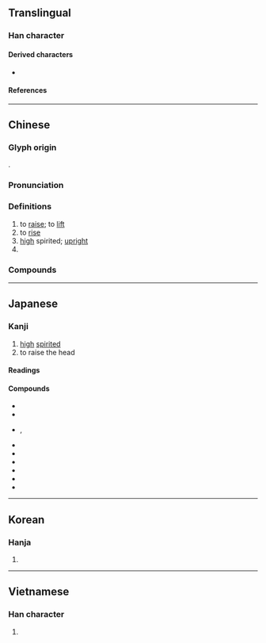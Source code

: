 {{also|昻|䀚}}
{{character info/new}}
==Translingual==

===Han character===
{{Han char|rn=72|rad=日|as=04|sn=8|four=60127|canj=AHVL|ids=⿱日卬}}

====Derived characters====
* {{l|mul|[[㭿]], [[𠵫]], [[𢯤]], [[𩜟]], [[𪸺]]}}

====References====
{{Han ref|kx=0490.330|dkj=13783|dj=0851.320|hdz=21495.030|uh=6602}}

----

==Chinese==
{{zh-forms|alt=昻}}

===Glyph origin===
{{Han etym}}
{{Han compound|日|卬|t1=sun|t2=man standing and man kneeling|ls=psc|c1=s|c2=p}}.

===Pronunciation===
{{zh-pron
|m=áng
|m-s=ngang2
|c=ngong4,ngong5
|mn=xm,qz,tw:gông/zz:gâng
|mc=y
|oc=y
|ma=
|cat=v,a,pn
}}

===Definitions===
{{zh-hanzi}}

# to [[raise]]; to [[lift]]
# to [[rise]]
# [[high]] spirited; [[upright]]
# {{surname|lang=zh}}

===Compounds===
{{zh-der|昂昂|昂奮|昂貴|昂然|昂首|昂首闊步|昂揚|慷慨激昂|人物軒昂|器宇軒昂|低昂|意氣軒昂|德昂族|昂藏|氣昂昂|昂首挺胸|激昂|昂頭挺立|昂首挺立|氣宇軒昂|氣宇昂昂|昂昂溪|激昂慷慨|昂首望天|應昂|波昂|瞵視昂藏|昂昂烈烈|軒昂自若|鬥志昂揚|聳壑昂霄|筋骨昂然|高昂鬥志|高昂|里昂|軒昂氣宇|鬥志高昂|軒昂|氟利昂}}

----

==Japanese==

===Kanji===
{{ja-kanji|grade=|rs=日04}}

# [[high]] [[spirited]]
# to raise the head

====Readings====
{{ja-readings
|on=こう, ごう
|kun=あ-がる, たか-い
}}

====Compounds====
* {{ja-r|意気軒昂|いきけんこう}}
* {{ja-r|軒昂|けんこう}}
* {{ja-r|激昂|げきこう}}, {{ja-r|激昂|げっこう}}
* {{ja-r|昂進|こうしん}}
* {{ja-r|昂然|こうぜん}}
* {{ja-r|昂騰|こうとう}}
* {{ja-r|昂奮|こうふん}}
* {{ja-r|昂揚|こうよう}}
* {{ja-r|心悸昂進|しんきこうしん}}

----

==Korean==

===Hanja===
{{ko-hanja|hangeul=앙|eumhun=|rv=ang|mr=ang|y=ang}}

# {{defn|lang=ko|sort=日04}}

----

==Vietnamese==

===Han character===
{{vi-hantu|rs=日04|[[ngang]], [[ngáng]], [[ngàng]], [[ngãng]]}}

# {{defn|lang=vi|sort=日04}}

{{cln|vi|Han tu}}